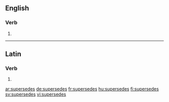 ==English==

===Verb===
{{head|en|verb form}}

# {{en-third-person singular of|supersede}}

----

==Latin==

===Verb===
{{la-verb-form|supersedēs}}

# {{inflection of|supersedeō||2|s|pres|actv|indc|lang=la}}

[[ar:supersedes]]
[[de:supersedes]]
[[fr:supersedes]]
[[hu:supersedes]]
[[fi:supersedes]]
[[sv:supersedes]]
[[vi:supersedes]]